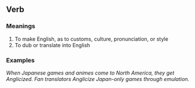 == Verb ==

=== Meanings ===

#To make English, as to customs, culture, pronunciation, or style
#To dub or translate into English

=== Examples ===

''When Japanese games and animes come to North America, they get Anglicized.''
''Fan translators Anglicize Japan-only games through emulation.''